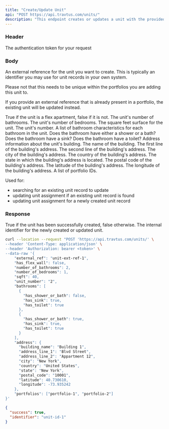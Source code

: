 ```yaml
---
title: "Create/Update Unit"
api: "POST https://api.travtus.com/units/"
description: "This endpoint creates or updates a unit with the provided information."
---
```


### Header

<ParamField header="Auhtorization" type="string" default="none" required>
  The authentication token for your request
</ParamField>

### Body

<ParamField body="external_ref" type="string" default="none">
  An external reference for the unit you want to create. This is typically an identifier you may use for unit records in your own system.
  
  Please not that this needs to be unique within the portfolios you are adding this unit to.

  If you provide an external reference that is already present in a portfolio, the existing unit will be updated instead.
</ParamField>

<ParamField body="has_flex_wall" type="boolean" default="none">
  True if the unit is a flex apartment, false if it is not.
</ParamField>

<ParamField body="number_of_bathrooms" type="integer" default="none">
  The unit's number of bathrooms.
</ParamField>

<ParamField body="number_of_bedrooms" type="integer" default="none">
  The unit's number of bedrooms.
</ParamField>

<ParamField body="sqft" type="integer" default="none">
  The square feet surface for the unit.
</ParamField>

<ParamField body="unit_number" type="string" default="none">
  The unit's number.
</ParamField>

<ParamField body="bathrooms" type="[object]" default="none">
  A list of bathroom characteristics for each bathroom in the unit.
  <Expandable title="bathroom">
    <ParamField body="has_shower_or_bath" type="boolean" deafult="none">
      Does the bathroom have either a shower or a bath?
    </ParamField>
    <ParamField body="has_sink" type="boolean" deafult="none">
      Does the bathroom have a sink?
    </ParamField>
    <ParamField body="has_toilet" type="boolean" deafult="none">
      Does the bathroom have a toilet?
    </ParamField>
  </Expandable>
</ParamField>

<ParamField body="building" type="object" default="none">
  Address information about the unit's building.
  <Expandable tilte="address">
    <ParamField body="building_name" type="string">
      The name of the building.
    </ParamField>
    <ParamField body="address_line_1" type="string" required>
      The first line of the building's address.
    </ParamField>
    <ParamField body="address_line_2" type="string">
      The second line of the building's address.
    </ParamField>
    <ParamField body="city" type="string">
      The city of the building's address.
    </ParamField>
    <ParamField body="country" type="string">
      The country of the building's address.
    </ParamField>
    <ParamField body="state" type="string" required>
      The state in which the building's address is located.
    </ParamField>
    <ParamField body="postal_code" type="string" required>
      The postal code of the building's address.
    </ParamField>
    <ParamField body="latitude" type="float">
      The latitude of the building's address.
    </ParamField>
    <ParamField body="longitude" type="float">
      The longitude of the building's address.
    </ParamField>
  </Expandable>
</ParamField>

<ParamField header="portfolios" type="[string]" default="none">
  A list of portfolio IDs.

  Used for:
  - searching for an existing unit record to update
  - updating unit assignment if an existing unit record is found
  - updating unit assignment for a newly created unit record
</ParamField>

### Response
<ResponseField name="success" type="boolean">
  True if the unit has been successfully created, false otherwise.
</ResponseField>
<ResponseField name="indentifier" type="string">
  The internal identifier for the newly created or updated unit.
</ResponseField>

<RequestExample>

```bash Example Request
curl --location --request "POST 'https://api.travtus.com/units/' \
--header 'Content-Type: application/json' \
--header 'Authorization: bearer <token>' \
--data-raw '{
    "external_ref": "unit-ext-ref-1",
    "has_flex_wall": false,
    "number_of_bathrooms": 2,
    "number_of_bedrooms": 1,
    "sqft": 40,
    "unit_number": "2",
    "bathrooms": [
      {
        "has_shower_or_bath": false,
        "has_sink": true,
        "has_toilet": true
      },
      {
        "has_shower_or_bath": true,
        "has_sink": true,
        "has_toilet": true
      }
    ],
    "address": {
      "building_name": "Building 1",
      "address_line_1": "Blvd Street",
      "address_line_2": "Appartment 12",
      "city": "New York",
      "country": "United States",
      "state": "New York",
      "postal_code": "10001",
      "latitude": 40.730610,
      "longitude": -73.935242
    },
    "portfolios": ["portfolio-1", "portfolio-2"]
}'
```

</RequestExample>

<ResponseExample>

```json Response
{
  "success": true,
  "identifier": "unit-id-1"
}
```

</ResponseExample>
